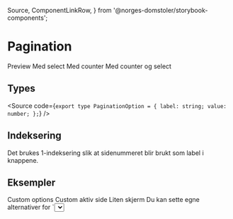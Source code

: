   Source,
  ComponentLinkRow,
} from '@norges-domstoler/storybook-components';

<Meta of={PaginationStories} />

# Pagination

<ComponentLinkRow
  docsHref="https://design.domstol.no/987b33f71/p/762c1b-pagination/b/37b125"
  figmaHref="https://www.figma.com/file/ewqSDmkgqDQ5PyOsRp4V5b/?node-id=2576%3A78023"
  githubHref="https://github.com/domstolene/designsystem/tree/main/packages/components/src/components/Pagination"
  storybookHref="https://domstolene.github.io/designsystem/?path=/story/dds-components-components-pagination--default"
/>

<Tabs>
  <TabList>
    <Tab>Preview</Tab>
    <Tab>Med select</Tab>
    <Tab>Med counter</Tab>
    <Tab>Med counter og select</Tab>
  </TabList>
  <TabPanels>
    <TabPanel>
      <Canvas of={PaginationStories.Preview} />
      <Controls of={PaginationStories.Preview} />
    </TabPanel>
    <TabPanel>
      <Canvas of={PaginationStories.WithCounter} />
    </TabPanel>
    <TabPanel>
      <Canvas of={PaginationStories.WithSelect} />
    </TabPanel>
    <TabPanel>
      <Canvas of={PaginationStories.WithCounterAndSelect} />
    </TabPanel>
  </TabPanels>
</Tabs>

## Types

<Source
  code={`
  export type PaginationOption = {
  label: string;
  value: number;
  };
  `}
/>

## Indeksering

Det brukes 1-indeksering slik at sidenummeret blir brukt som label i knappene.

## Eksempler

<Tabs>
  <TabList>
    <Tab>Custom options</Tab>
    <Tab>Custom aktiv side</Tab>
    <Tab>Liten skjerm</Tab>

  </TabList>
  <TabPanels>
    <TabPanel>
      Du kan sette egne alternativer for `<select>` med `selectOptions`. Ta gjerne med `"Alle"` - mange brukere forventer å ha denne muligheten. Sørg for at `DefaultItemsPerPage`-verdien er inkludert i `selectOptions`.
      <Canvas of={PaginationStories.CustomOptions} />
    </TabPanel>
    <TabPanel>
      <Canvas of={PaginationStories.DefaultActivePage} />
    </TabPanel>
    <TabPanel>
      Bruk aktivt versjonen for liten skjerm. Sjekk hvilket brekkpunkt gir mest mening i din løsning.
      <Canvas of={PaginationStories.SmallScreen} />
    </TabPanel>
  </TabPanels>
</Tabs>
